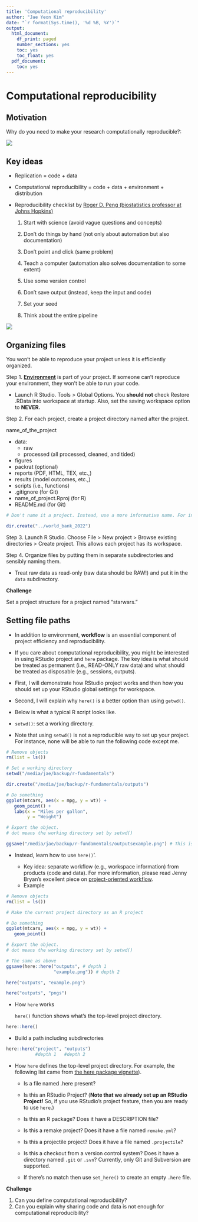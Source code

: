 ```yaml
---
title: 'Computational reproducibility'
author: "Jae Yeon Kim"
date: "`r format(Sys.time(), '%d %B, %Y')`"
output:
  html_document:
    df_print: paged
    number_sections: yes
    toc: yes
    toc_float: yes
  pdf_document:
    toc: yes
---
```


# Computational reproducibility

## Motivation

Why do you need to make your research computationally reproducible?:

![](https://GitHub.com/dlab-berkeley/efficient-reproducible-project-management-in-R/blob/master/misc/screenshot.png?raw=true)

## Key ideas

-   Replication = code + data

-   Computational reproducibility = code + data + environment + distribution

-   Reproducibility checklist by [Roger D. Peng (biostatistics professor at Johns Hopkins)](http://www.biostat.jhsph.edu/~rpeng/)

    1.  Start with science (avoid vague questions and concepts)

    2.  Don't do things by hand (not only about automation but also documentation)

    3.  Don't point and click (same problem)

    4.  Teach a computer (automation also solves documentation to some extent)

    5.  Use some version control

    6.  Don't save output (instead, keep the input and code)

    7.  Set your seed

    8.  Think about the entire pipeline

![](https://GitHub.com/dlab-berkeley/efficient-reproducible-project-management-in-R/blob/master/misc/screenshot.png?raw=true)

## Organizing files

You won't be able to reproduce your project unless it is efficiently organized.

Step 1. [**Environment**](https://environments.rstudio.com/) is part of your project. If someone can't reproduce your environment, they won't be able to run your code.

-   Launch R Studio. Tools \> Global Options. You **should not** check Restore .RData into workspace at startup. Also, set the saving workspace option to **NEVER.**

Step 2. For each project, create a project directory named after the project.

name_of_the_project

-   data:
    -   raw
    -   processed (all processed, cleaned, and tided)
-   figures
-   packrat (optional)
-   reports (PDF, HTML, TEX, etc.,)
-   results (model outcomes, etc.,)
-   scripts (i.e., functions)
-   .gitignore (for Git)
-   name_of_project.Rproj (for R)
-   README.md (for Git)

```r

# Don't name it a project. Instead, use a more informative name. For instance, `world_bank_2022`, not `my_project.`

dir.create("../world_bank_2022")
```

Step 3. Launch R Studio. Choose File \> New project \> Browse existing directories \> Create project. This allows each project has its workspace.

Step 4. Organize files by putting them in separate subdirectories and sensibly naming them.

-   Treat raw data as read-only (raw data should be RAW!) and put it in the `data` subdirectory.

**Challenge**

Set a project structure for a project named "starwars."

## Setting file paths

-   In addition to environment, **workflow** is an essential component of project efficiency and reproducibility.

-   If you care about computational reproducibility, you might be interested in using RStudio project and `here` package. The key idea is what should be treated as permanent (i.e., READ-ONLY raw data) and what should be treated as disposable (e.g., sessions, outputs).

-   First, I will demonstrate how RStudio project works and then how you should set up your RStudio global settings for workspace.

-   Second, I will explain why `here()` is a better option than using `getwd()`.

-   Below is what a typical R script looks like.

-   `setwd()`: set a working directory.

-   Note that using `setwd()` is not a reproducible way to set up your project. For instance, none will be able to run the following code except me.

```r
# Remove objects 
rm(list = ls())

# Set a working directory 
setwd("/media/jae/backup/r-fundamentals")

dir.create("/media/jae/backup/r-fundamentals/outputs")
```

```r
# Do something 
ggplot(mtcars, aes(x = mpg, y = wt)) +
   geom_point() +
   labs(x = "Miles per gallon",
        y = "Weight")

# Export the object. 
# dot means the working directory set by setwd()

ggsave("/media/jae/backup/r-fundamentals/outputsexample.png") # This is called relative path 
```

-   Instead, learn how to use `here()`'.

    -   Key idea: separate workflow (e.g., workspace information) from products (code and data). For more information, please read Jenny Bryan's excellent piece on [project-oriented workflow](https://www.tidyverse.org/blog/2017/12/workflow-vs-script/).
    -   Example

```r
# Remove objects 
rm(list = ls())

# Make the current project directory as an R project

# Do something 
ggplot(mtcars, aes(x = mpg, y = wt)) +
   geom_point()

# Export the object. 
# dot means the working directory set by setwd()

# The same as above 
ggsave(here::here("outputs", # depth 1 
                  "example.png")) # depth 2

here("outputs", "example.png")

here("outputs", "pngs")
```

-   How `here` works

    `here()` function shows what's the top-level project directory.

```r

here::here()

```

-   Build a path including subdirectories

```r

here::here("project", "outputs")
           #depth 1   #depth 2
```

-   How `here` defines the top-level project directory. For example, the following list came from [the here package vignette](https://GitHub.com/jennybc/here_here)).

    -   Is a file named .here present?

    -   Is this an RStudio Project? (**Note that we already set up an RStudio Project!** So, if you use RStudio's project feature, then you are ready to use `here`.)

    -   Is this an R package? Does it have a DESCRIPTION file?

    -   Is this a remake project? Does it have a file named `remake.yml`?

    -   Is this a projectile project? Does it have a file named `.projectile`?

    -   Is this a checkout from a version control system? Does it have a directory named `.git` or `.svn`? Currently, only Git and Subversion are supported.

    -   If there's no match then use `set_here()` to create an empty `.here` file.

**Challenge**

1.  Can you define computational reproducibility?
2.  Can you explain why sharing code and data is not enough for computational reproducibility?
